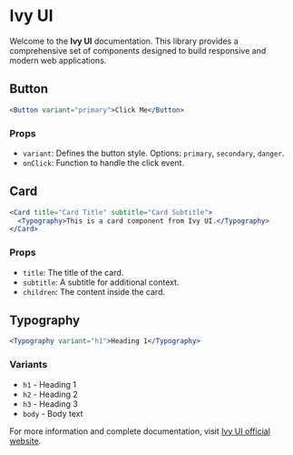 
# Ivy UI

Welcome to the **Ivy UI** documentation. This library provides a comprehensive set of components designed to build responsive and modern web applications.

## Button

```jsx
<Button variant="primary">Click Me</Button>
```

### Props

- `variant`: Defines the button style. Options: `primary`, `secondary`, `danger`.
- `onClick`: Function to handle the click event.

## Card

```jsx
<Card title="Card Title" subtitle="Card Subtitle">
  <Typography>This is a card component from Ivy UI.</Typography>
</Card>
```

### Props

- `title`: The title of the card.
- `subtitle`: A subtitle for additional context.
- `children`: The content inside the card.

## Typography

```jsx
<Typography variant="h1">Heading 1</Typography>
```

### Variants

- `h1` - Heading 1
- `h2` - Heading 2
- `h3` - Heading 3
- `body` - Body text

For more information and complete documentation, visit [Ivy UI official website](#).
